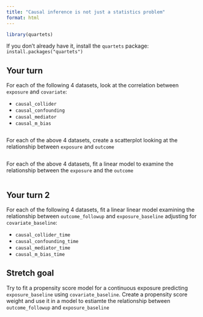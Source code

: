 ```yaml
---
title: "Causal inference is not just a statistics problem"
format: html
---
```


```r
library(quartets)
```

If you don't already have it, install the `quartets` package: `install.packages("quartets")`

## Your turn

For each of the following 4 datasets, look at the correlation between `exposure` and `covariate`: 

* `causal_collider`
* `causal_confounding`
* `causal_mediator`
* `causal_m_bias`


```r

```

For each of the above 4 datasets, create a scatterplot looking at the relationship between `exposure` and `outcome`

```r

```

For each of the above 4 datasets, fit a linear model to examine the relationship between the `exposure` and the `outcome`

```r

```

## Your turn 2

For each of the following 4 datasets, fit a linear linear model examining the relationship between `outcome_followup` and `exposure_baseline` adjusting for `covariate_baseline`: 

* `causal_collider_time`
* `causal_confounding_time`
* `causal_mediator_time`
* `causal_m_bias_time`

## Stretch goal

Try to fit a propensity score model for a continuous exposure predicting `exposure_baseline` using `covariate_baseline`. Create a propensity score weight and use it in a model to estiamte the relationship between `outcome_followup` and `exposure_baseline`

```r

```

